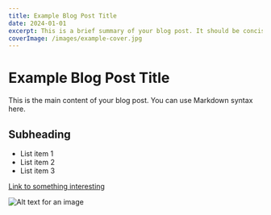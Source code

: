 ```yaml
---
title: Example Blog Post Title
date: 2024-01-01
excerpt: This is a brief summary of your blog post. It should be concise and engaging, giving readers a quick idea of what the post is about.
coverImage: /images/example-cover.jpg
---
```


# Example Blog Post Title

This is the main content of your blog post. You can use Markdown syntax here.

## Subheading

- List item 1
- List item 2
- List item 3

[Link to something interesting](https://example.com)

![Alt text for an image](/images/example-image.jpg)